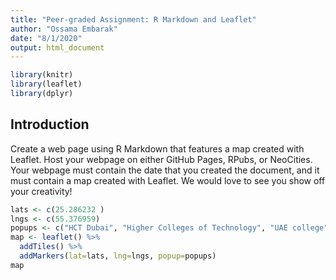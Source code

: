 ```yaml
---
title: "Peer-graded Assignment: R Markdown and Leaflet"
author: "Ossama Embarak"
date: "8/1/2020"
output: html_document
---
```


```r
library(knitr)
library(leaflet)
library(dplyr)

```

## Introduction

Create a web page using R Markdown that features a map created with Leaflet.
Host your webpage on either GitHub Pages, RPubs, or NeoCities.
Your webpage must contain the date that you created the document, and it must contain a map created with Leaflet. We would love to see you show off your creativity! 


```r

lats <- c(25.286232 )
lngs <- c(55.376959)
popups <- c("HCT Dubai", "Higher Colleges of Technology", "UAE college")
map <- leaflet() %>%
  addTiles() %>%   
  addMarkers(lat=lats, lng=lngs, popup=popups)
map


```
